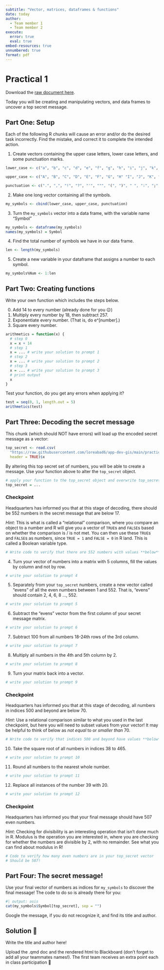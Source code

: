 ```yaml
---
subtitle: "Vector, matrices, dataframes & functions"
date: today
author: 
  - Team member 1
  - Team member 2
execute:
  error: true
  eval: true
embed-resources: true
unnumbered: true
format: pdf
---
```


# Practical 1 {.unnumbered}

Download the [raw document here](https://github.com/loreabad6/app-dev-gis/blob/main/practicals/Practical1/Practical1-Base-R-Functions.qmd).

Today you will be creating and manipulating vectors, and data frames to uncover a top secret message.

## Part One: Setup

Each of the following R chunks will cause an error and/or do the desired task incorrectly. Find the mistake, and correct it to complete the intended action.

1.  Create vectors containing the upper case letters, lower case letters, and some punctuation marks.

```r
lower_case <- c("a", "b", "c", "d", "e", "f", "g", "h", "i", "j", "k", "l", "m", "n", "o", "p", "q", "r", "s", "t", "u", "v", "w", "x", "y", "z")

upper_case <- c("A", "B", "C", "D", "E", "F", "G", "H" "I", "J", "K", "L", "M", "N", "O", "P", "Q", "R", "S", "T", "U", "V", "W", "X", "Y", "Z")

punctuation <- c(".", ",", "!", "?", "'", """, "(", ")", " ", ":", ";", "—")
```

2.  Make one long vector containing all the symbols.

```r
my_symbols <- cbind(lower_case, upper_case, punctuation)
```

3.  Turn the `my_symbols` vector into a data frame, with the variable name "Symbol"

```r
my_symbols <- dataframe(my_symbols)
names(my_symbols) = Symbol
```

4.  Find the total number of symbols we have in our data frame.

```r
len <- length(my_symbols)
```

5.  Create a new variable in your dataframe that assigns a number to each symbol.

```r
my_symbols%Num <- 1:len
```

## Part Two: Creating functions

Write your own function which includes the steps below.

0.  Add 14 to every number (already done for you 😉)
1.  Multiply every number by 18, then subtract 257.
2.  Exponentiate every number. (That is, do e\^\[number\].)
3.  Square every number.

```r
arithmetics = function(x) {
  # step 0
  x = x + 14
  # step 1
  x = ... # write your solution to prompt 1
  # step 2
  x = ... # write your solution to prompt 2
  # step 3
  x = ... # write your solution to prompt 3
  # print output
  x
}
```

Test your function, do you get any errors when applying it?

```r
test = seq(0, 1, length.out = 5)
arithmetics(test)
```

## Part Three: Decoding the secret message

This chunk (which should NOT have errors) will load up the encoded secret message as a vector:

```r
top_secret <- read.csv(
  "https://raw.githubusercontent.com/loreabad6/app-dev-gis/main/practicals/Practical1/Secret_Code_AppDev",
  header = TRUE)$x
```

By altering this top secret set of numbers, you will be able to create a message. Use your function above to alter the `top_secret` object.

```r
# apply your function to the top_secret object and overwrite top_secret
top_secret = ... 
```

::: callout-warning
### Checkpoint

Headquarters has informed you that at this stage of decoding, there should be 552 numbers in the secret message that are below 17.
:::

*Hint*: This is what is called a “relational” comparison, where you compare an object to a number and R will give you a vector of `TRUE`s and `FALSE`s based on whether the comparison is / is not met. You can then use these `TRUE`s and `FALSE`s as numbers, since `TRUE = 1` and `FALSE = 0` in R land. This is called a Boolean variable type.

```r
# Write code to verify that there are 552 numbers with values **below** 17
```

4.  Turn your vector of numbers into a matrix with 5 columns, fill the values by column and not by row.

```r
# write your solution to prompt 4
```

5.  Separately from your `top_secret` numbers, create a new vector called "evens" of all the even numbers between 1 and 552. That is, "evens" should contain 2, 4, 6, 8 ..., 552.

```r
# write your solution to prompt 5
```

6.  Subtract the "evens" vector from the first column of your secret message matrix.

```r
# write your solution to prompt 6
```

7.  Subtract 100 from all numbers 18-24th rows of the 3rd column.

```r
# write your solution to prompt 7
```

8.  Multiply all numbers in the 4th and 5th column by 2.

```r
# write your solution to prompt 8
```

9.  Turn your matrix back into a vector.

```r
# write your solution to prompt 9
```

::: callout-warning
### Checkpoint

Headquarters has informed you that at this stage of decoding, all numbers in indices 500 and beyond are below 70.
:::

*Hint*: Use a relational comparison similar to what you used in the last checkpoint, but here you will need to subset values from your vector! It may be helpful to think of below as *not equal* to or *smaller than* 70.

```r
# Write code to verify that indices 500 and beyond have values **below** 70
```

10. Take the square root of all numbers in indices 38 to 465.

```r
# write your solution to prompt 10
```

11. Round all numbers to the nearest whole number.

```r
# write your solution to prompt 11
```

12. Replace all instances of the number 39 with 20.

```r
# write your solution to prompt 12
```

::: callout-warning
### Checkpoint

Headquarters has informed you that your final message should have 507 even numbers.
:::

*Hint*: Checking for divisibility is an interesting operation that isn’t done much in R. Modulus is the operation you are interested in, where you are checking for whether the numbers are divisible by 2, with no remainder. See what you can find about modulus in R!

```r
# Code to verify how many even numbers are in your top_secret vector
# Should be 507!
```

## Part Four: The secret message!

Use your final vector of numbers as indices for `my_symbols` to discover the final message! The code to do so is already there for you:

```r
#| output: asis
cat(my_symbols$Symbol[top_secret], sep = "")
```

Google the message, if you do not recognize it, and find its title and author.

::: callout-note
## Solution 🎉

Write the title and author here!
:::

Upload the .qmd doc and the rendered html to Blackboard (don't forget to add all your teammates names!). The first team receives an extra point each in class participation 🏃
